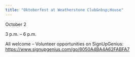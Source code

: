 ```yaml
---
title: "Oktoberfest at Weatherstone Club&nbsp;House"
---
```


October 2

3 p.m. – 6 p.m.

All welcome – Volunteer opportunities on&nbsp;SignUpGenius: https://www.signupgenius.com/go/8050A4BA4A62FABFA7
